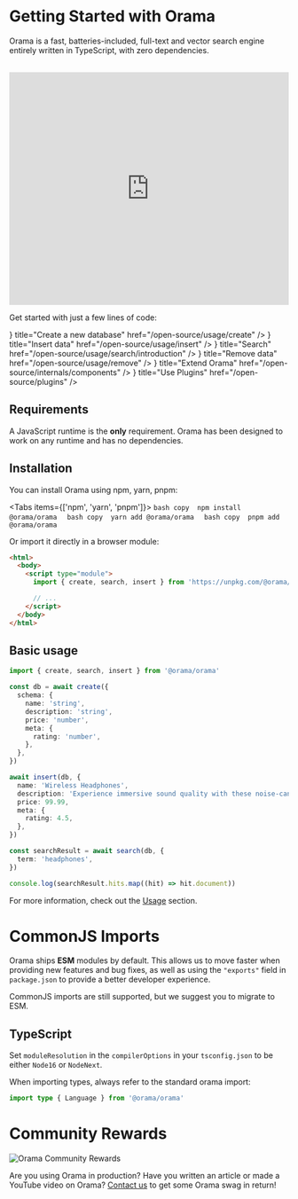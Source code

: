 
# Getting Started with Orama

Orama is a fast, batteries-included, full-text and vector search engine entirely written in TypeScript, with zero dependencies. <br /><br />

<iframe
  width="100%"
  height="420"
  src="https://www.youtube.com/embed/szcaz6JMYQ4"
  title="YouTube video player"
  frameBorder="0"
  allow="accelerometer; autoplay; clipboard-write; encrypted-media; gyroscope; picture-in-picture; web-share"
  allowFullScreen>
</iframe>
<br />

Get started with just a few lines of code:

<Cards>
  <Card
    icon={<BsDatabaseFillAdd style={{ width: 22, height: 22 }} />}
    title="Create a new database"
    href="/open-source/usage/create"
  />
  <Card
    icon={<AiFillFileAdd style={{ width: 22, height: 22 }} />}
    title="Insert data"
    href="/open-source/usage/insert"
  />
  <Card
    icon={<AiOutlineSearch style={{ width: 22, height: 22 }} />}
    title="Search"
    href="/open-source/usage/search/introduction"
  />
  <Card
    icon={<AiFillDelete style={{ width: 22, height: 22 }} />}
    title="Remove data"
    href="/open-source/usage/remove"
  />
  <Card
    icon={<BsCodeSlash style={{ width: 22, height: 22 }} />}
    title="Extend Orama"
    href="/open-source/internals/components"
  />
  <Card
    icon={<BsPlugin style={{ width: 22, height: 22 }} />}
    title="Use Plugins"
    href="/open-source/plugins"
  />
</Cards>



## Requirements

A JavaScript runtime is the **only** requirement. Orama has been designed to work on any runtime and has no dependencies.

## Installation

You can install Orama using npm, yarn, pnpm:

<Tabs items={['npm', 'yarn', 'pnpm']}>
  <Tab>
    ```bash copy 
    npm install @orama/orama 
    ```
  </Tab>
  <Tab>
    ```bash copy 
    yarn add @orama/orama 
    ```
  </Tab>
  <Tab>
    ```bash copy 
    pnpm add @orama/orama 
    ```
  </Tab>
</Tabs>

Or import it directly in a browser module:

```html copy
<html>
  <body>
    <script type="module">
      import { create, search, insert } from 'https://unpkg.com/@orama/orama@latest/dist/index.js'

      // ...
    </script>
  </body>
</html>
```

## Basic usage

```ts copy
import { create, search, insert } from '@orama/orama'

const db = await create({
  schema: {
    name: 'string',
    description: 'string',
    price: 'number',
    meta: {
      rating: 'number',
    },
  },
})

await insert(db, {
  name: 'Wireless Headphones',
  description: 'Experience immersive sound quality with these noise-cancelling wireless headphones.',
  price: 99.99,
  meta: {
    rating: 4.5,
  },
})

const searchResult = await search(db, {
  term: 'headphones',
})

console.log(searchResult.hits.map((hit) => hit.document))
```

For more information, check out the [Usage](/open-source/usage/create) section.

# CommonJS Imports

Orama ships **ESM** modules by default. This allows us to move faster when providing new features and bug fixes, as well as using the `"exports"` field in `package.json` to provide a better developer experience.

CommonJS imports are still supported, but we suggest you to migrate to ESM.

## TypeScript

Set `moduleResolution` in the `compilerOptions` in your `tsconfig.json` to be either `Node16` or `NodeNext`.

When importing types, always refer to the standard orama import:

```ts copy
import type { Language } from '@orama/orama'
```

# Community Rewards

![Orama Community Rewards](/misc/community-rewards.png)

Are you using Orama in production? Have you written an article or made a YouTube video on Orama? [Contact us](mailto:info@oramasearch.com) to get some Orama swag in return!
